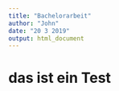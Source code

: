```yaml
---
title: "Bachelorarbeit"
author: "John"
date: "20 3 2019"
output: html_document
---
```


# das ist ein Test
